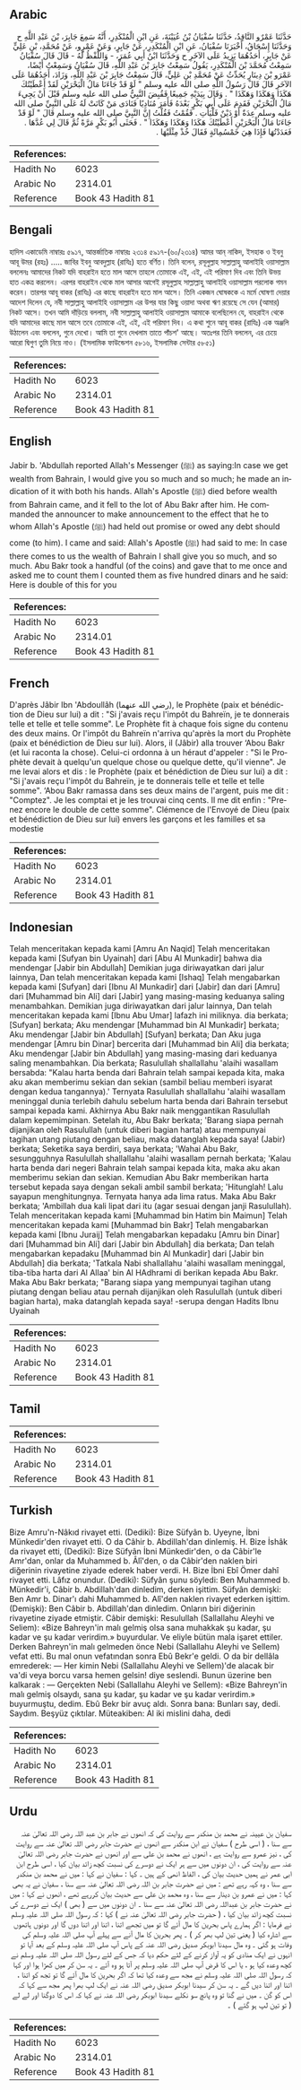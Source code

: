 ## Arabic


<div dir="rtl" lang="ar" style={{fontSize:'larger',backgroundColor:'#f8f9fa',padding:20}}>
حَدَّثَنَا عَمْرٌو النَّاقِدُ، حَدَّثَنَا سُفْيَانُ بْنُ عُيَيْنَةَ، عَنِ ابْنِ الْمُنْكَدِرِ، أَنَّهُ سَمِعَ جَابِرَ، بْنَ عَبْدِ اللَّهِ ح وَحَدَّثَنَا إِسْحَاقُ، أَخْبَرَنَا سُفْيَانُ، عَنِ ابْنِ الْمُنْكَدِرِ، عَنْ جَابِرٍ، وَعَنْ عَمْرٍو، عَنْ مُحَمَّدِ، بْنِ عَلِيٍّ عَنْ جَابِرٍ، أَحَدُهُمَا يَزِيدُ عَلَى الآخَرِ ح وَحَدَّثَنَا ابْنُ أَبِي عُمَرَ، - وَاللَّفْظُ لَهُ - قَالَ قَالَ سُفْيَانُ سَمِعْتُ مُحَمَّدَ بْنَ الْمُنْكَدِرِ، يَقُولُ سَمِعْتُ جَابِرَ بْنَ عَبْدِ اللَّهِ، قَالَ سُفْيَانُ وَسَمِعْتُ أَيْضًا، عَمْرَو بْنَ دِينَارٍ يُحَدِّثُ عَنْ مُحَمَّدِ بْنِ عَلِيٍّ، قَالَ سَمِعْتُ جَابِرَ بْنَ عَبْدِ اللَّهِ، وَزَادَ، أَحَدُهُمَا عَلَى الآخَرِ قَالَ قَالَ رَسُولُ اللَّهِ صلى الله عليه وسلم ‏"‏ لَوْ قَدْ جَاءَنَا مَالُ الْبَحْرَيْنِ لَقَدْ أَعْطَيْتُكَ هَكَذَا وَهَكَذَا وَهَكَذَا ‏"‏ ‏.‏ وَقَالَ بِيَدَيْهِ جَمِيعًا فَقُبِضَ النَّبِيُّ صلى الله عليه وسلم قَبْلَ أَنْ يَجِيءَ مَالُ الْبَحْرَيْنِ فَقَدِمَ عَلَى أَبِي بَكْرٍ بَعْدَهُ فَأَمَرَ مُنَادِيًا فَنَادَى مَنْ كَانَتْ لَهُ عَلَى النَّبِيِّ صلى الله عليه وسلم عِدَةٌ أَوْ دَيْنٌ فَلْيَأْتِ ‏.‏ فَقُمْتُ فَقُلْتُ إِنَّ النَّبِيَّ صلى الله عليه وسلم قَالَ ‏"‏ لَوْ قَدْ جَاءَنَا مَالُ الْبَحْرَيْنِ أَعْطَيْتُكَ هَكَذَا وَهَكَذَا وَهَكَذَا ‏"‏ ‏.‏ فَحَثَى أَبُو بَكْرٍ مَرَّةً ثُمَّ قَالَ لِي عُدَّهَا ‏.‏ فَعَدَدْتُهَا فَإِذَا هِيَ خَمْسُمِائَةٍ فَقَالَ خُذْ مِثْلَيْهَا ‏.‏
</div>
<div style={{backgroundColor:'#f8f9fa',padding:20, marginBottom: 10}}><table> <thead> <tr> <th>References:</th> <th></th> </tr> </thead> <tbody><tr><td>Hadith No</td><td>6023</td></tr><tr><td>Arabic No</td><td>2314.01</td></tr><tr><td>Reference</td><td>Book 43 Hadith 81</td></tr></tbody></table></div>

## Bengali


<div dir="ltr" lang="bn" style={{fontSize:'larger',backgroundColor:'#f8f9fa',padding:20}}>
হাদিস একাডেমি নাম্বারঃ ৫৯১৭, আন্তর্জাতিক নাম্বারঃ ২৩১৪ ৫৯১৭-(৬০/২৩১৪) আমর আন্‌ নাকিদ, ইসহাক ও ইবনু আবূ উমর (রহঃ) ..... জাবির ইবনু আবদুল্লাহ (রাযিঃ) হতে বর্ণিত। তিনি বলেন, রসূলুল্লাহ সাল্লাল্লাহু আলাইহি ওয়াসাল্লাম বললেনঃ আমাদের নিকট যদি বাহরাইন হতে মাল আসে তাহলে তোমাকে এই, এই, এই পরিমাণ দিব এবং তিনি উভয় হাত একত্র করলেন। এরপর বাহরাইন থেকে মাল আসার আগেই রসূলুল্লাহ সাল্লাল্লাহু আলাইহি ওয়াসাল্লাম পরলোক গমন করেন। তারপর আবূ বাকর (রাযিঃ) এর কাছে বাহরাইন হতে মাল আসে। তিনি একজন ঘোষককে এ মর্মে ঘোষণা দেয়ার আদেশ দিলেন যে, নবী সাল্লাল্লাহু আলাইহি ওয়াসাল্লাম এর উপর যার কিছু ওয়াদা অথবা ঋণ রয়েছে সে যেন (আমার) নিকট আসে। তখন আমি দাঁড়িয়ে বললাম, নবী সাল্লাল্লাহু আলাইহি ওয়াসাল্লাম আমাকে বলেছিলেন যে, বাহরাইন থেকে যদি আমাদের কাছে মাল আসে তবে তোমাকে এই, এই, এই পরিমাণ দিব। এ কথা শুনে আবূ বাকর (রাযিঃ) এক অঞ্জলি উঠালেন এবং বললেন, গুনে দেখো। আমি তা গুনে দেখলাম তাতে পাঁচশ' আছে। অতঃপর তিনি বললেন, এর চেয়ে আরো দ্বিগুণ তুমি নিয়ে নাও। (ইসলামিক ফাউন্ডেশন ৫৮১৬, ইসলামিক সেন্টার ৫৮৫১)
</div>
<div style={{backgroundColor:'#f8f9fa',padding:20, marginBottom: 10}}><table> <thead> <tr> <th>References:</th> <th></th> </tr> </thead> <tbody><tr><td>Hadith No</td><td>6023</td></tr><tr><td>Arabic No</td><td>2314.01</td></tr><tr><td>Reference</td><td>Book 43 Hadith 81</td></tr></tbody></table></div>

## English


<div dir="ltr" lang="en" style={{fontSize:'larger',backgroundColor:'#f8f9fa',padding:20}}>
Jabir b. 'Abdullah reported Allah's Messenger (ﷺ) as saying:In case we get wealth from Bahrain, I would give you so much and so much; he made an indication of it with both his hands. Allah's Apostle (ﷺ) died before wealth from Bahrain came, and it fell to the lot of Abu Bakr after him. He commanded the announcer to make announcement to the effect that he to whom Allah's Apostle (ﷺ) had held out promise or owed any debt should come (to him). I came and said: Allah's Apostle (ﷺ) had said to me: In case there comes to us the wealth of Bahrain I shall give you so much, and so much. Abu Bakr took a handful (of the coins) and gave that to me once and asked me to count them I counted them as five hundred dinars and he said: Here is double of this for you
</div>
<div style={{backgroundColor:'#f8f9fa',padding:20, marginBottom: 10}}><table> <thead> <tr> <th>References:</th> <th></th> </tr> </thead> <tbody><tr><td>Hadith No</td><td>6023</td></tr><tr><td>Arabic No</td><td>2314.01</td></tr><tr><td>Reference</td><td>Book 43 Hadith 81</td></tr></tbody></table></div>

## French


<div dir="ltr" lang="fr" style={{fontSize:'larger',backgroundColor:'#f8f9fa',padding:20}}>
D'après Jâbir Ibn 'Abdoullâh (رضي الله عنهما), le Prophète (paix et bénédiction de Dieu sur lui) a dit : "Si j'avais reçu l'impôt du Bahreïn, je te donnerais telle et telle et telle somme". Le Prophète fit à chaque fois signe du contenu des deux mains. Or l'impôt du Bahreïn n'arriva qu'après la mort du Prophète (paix et bénédiction de Dieu sur lui). Alors, il (Jâbir) alla trouver ‘Abou Bakr (et lui raconta la chose). Celui-ci ordonna à un héraut d'appeler : "Si le Prophète devait à quelqu'un quelque chose ou quelque dette, qu'il vienne". Je me levai alors et dis : le Prophète (paix et bénédiction de Dieu sur lui) a dit : "Si j'avais reçu l'impôt du Bahreïn, je te donnerais telle et telle et telle somme". ‘Abou Bakr ramassa dans ses deux mains de l'argent, puis me dit : "Comptez". Je les comptai et je les trouvai cinq cents. Il me dit enfin : "Prenez encore le double de cette somme". Clémence de l'Envoyé de Dieu (paix et bénédiction de Dieu sur lui) envers les garçons et les familles et sa modestie
</div>
<div style={{backgroundColor:'#f8f9fa',padding:20, marginBottom: 10}}><table> <thead> <tr> <th>References:</th> <th></th> </tr> </thead> <tbody><tr><td>Hadith No</td><td>6023</td></tr><tr><td>Arabic No</td><td>2314.01</td></tr><tr><td>Reference</td><td>Book 43 Hadith 81</td></tr></tbody></table></div>

## Indonesian


<div dir="ltr" lang="id" style={{fontSize:'larger',backgroundColor:'#f8f9fa',padding:20}}>
Telah menceritakan kepada kami [Amru An Naqid] Telah menceritakan kepada kami [Sufyan bin Uyainah] dari [Abu Al Munkadir] bahwa dia mendengar [Jabir bin Abdullah] Demikian juga diriwayatkan dari jalur lainnya, Dan telah menceritakan kepada kami [Ishaq] Telah mengabarkan kepada kami [Sufyan] dari [Ibnu Al Munkadir] dari [Jabir] dan dari [Amru] dari [Muhammad bin Ali] dari [Jabir] yang masing-masing keduanya saling menambahkan. Demikian juga diriwayatkan dari jalur lainnya, Dan telah menceritakan kepada kami [Ibnu Abu Umar] lafazh ini miliknya. dia berkata; [Sufyan] berkata; Aku mendengar [Muhammad bin Al Munkadir] berkata; Aku mendengar [Jabir bin Abdullah] [Sufyan] berkata; Dan Aku juga mendengar [Amru bin Dinar] bercerita dari [Muhammad bin Ali] dia berkata; Aku mendengar [Jabir bin Abdullah] yang masing-masing dari keduanya saling menambahkan. Dia berkata; Rasulullah shallallahu 'alaihi wasallam bersabda: "Kalau harta benda dari Bahrain telah sampai kepada kita, maka aku akan memberimu sekian dan sekian (sambil beliau memberi isyarat dengan kedua tangannya).' Ternyata Rasulullah shallallahu 'alaihi wasallam meninggal dunia terlebih dahulu sebelum harta benda dari Bahrain tersebut sampai kepada kami. Akhirnya Abu Bakr naik menggantikan Rasulullah dalam kepemimpinan. Setelah itu, Abu Bakr berkata; 'Barang siapa pernah dijanjikan oleh Rasulullah (untuk diberi bagian harta) atau mempunyai tagihan utang piutang dengan beliau, maka datanglah kepada saya! (Jabir) berkata; Seketika saya berdiri, saya berkata; 'Wahai Abu Bakr, sesungguhnya Rasulullah shallallahu 'alaihi wasallam pernah berkata; 'Kalau harta benda dari negeri Bahrain telah sampai kepada kita, maka aku akan memberimu sekian dan sekian. Kemudian Abu Bakr memberikan harta tersebut kepada saya dengan sekali ambil sambil berkata; 'Hitunglah! Lalu sayapun menghitungnya. Ternyata hanya ada lima ratus. Maka Abu Bakr berkata; 'Ambillah dua kali lipat dari itu (agar sesuai dengan janji Rasulullah). Telah menceritakan kepada kami [Muhammad bin Hatim bin Maimun] Telah menceritakan kepada kami [Muhammad bin Bakr] Telah mengabarkan kepada kami [Ibnu Juraij] Telah mengabarkan kepadaku [Amru bin Dinar] dari [Muhammad bin Ali] dari [Jabir bin Abdullah] dia berkata; Dan telah mengabarkan kepadaku [Muhammad bin Al Munkadir] dari [Jabir bin Abdullah] dia berkata; 'Tatkala Nabi shallallahu 'alaihi wasallam meninggal, tiba-tiba harta dari Al Allaa' bin Al HAdhrami di berikan kepada Abu Bakr. Maka Abu Bakr berkata; "Barang siapa yang mempunyai tagihan utang piutang dengan beliau atau pernah dijanjikan oleh Rasulullah (untuk diberi bagian harta), maka datanglah kepada saya! -serupa dengan Hadits Ibnu Uyainah
</div>
<div style={{backgroundColor:'#f8f9fa',padding:20, marginBottom: 10}}><table> <thead> <tr> <th>References:</th> <th></th> </tr> </thead> <tbody><tr><td>Hadith No</td><td>6023</td></tr><tr><td>Arabic No</td><td>2314.01</td></tr><tr><td>Reference</td><td>Book 43 Hadith 81</td></tr></tbody></table></div>

## Tamil


<div dir="ltr" lang="ta" style={{fontSize:'larger',backgroundColor:'#f8f9fa',padding:20}}>

</div>
<div style={{backgroundColor:'#f8f9fa',padding:20, marginBottom: 10}}><table> <thead> <tr> <th>References:</th> <th></th> </tr> </thead> <tbody><tr><td>Hadith No</td><td>6023</td></tr><tr><td>Arabic No</td><td>2314.01</td></tr><tr><td>Reference</td><td>Book 43 Hadith 81</td></tr></tbody></table></div>

## Turkish


<div dir="ltr" lang="tr" style={{fontSize:'larger',backgroundColor:'#f8f9fa',padding:20}}>
Bize Amru'n-Nâkıd rivayet etti. (Dediki): Bize Süfyân b. Uyeyne, İbni Münkedir'den rivayet etti. O da Câhir b. Abdillah'dan dinlemiş. H. Bize İshâk da rivayet etti, (Dediki): Bize Süfyân İbni Münkedir'den, o da Câbir'le Amr'dan, onlar da Muhammed b. Âlî'den, o da Câbir'den naklen biri diğerinin rivayetine ziyade ederek haber verdi. H. Bize İbni Ebî Ömer dahî rivayet etti. Lâfız onundur. (Dediki): Süfyân şunu söyledi: Ben Muhammed b. Münkedir'i, Câbir b. Abdillah'dan dinledim, derken işittim. Süfyân demişki: Ben Amr b. Dinar'ı dahi Muhammed b. Alî'den naklen rivayet ederken işittim. (Demişki): Ben Câbir b. Abdillah'dan dinledim. Onların biri diğerinin rivayetine ziyade etmiştir. Câbir demişki: Resulullah (Sallallahu Aleyhi ve Seliem): «Bize Bahreyn'in malı gelmiş olsa sana muhakkak şu kadar, şu kadar ve şu kadar verirdim.» buyurdular. Ve eliyle bütün mala işaret ettiler. Derken Bahreyn'in malı gelmeden önce Nebi (Sallallahu Aleyhi ve Sellem) vefat etti. Bu mal onun vefatından sonra Ebû Bekr'e geldi. O da bir delIâla emrederek: — Her kimin Nebi (Sallallahu Aleyhi ve Sellem)'de alacak bir va'di veya borcu varsa hemen gelsin! diye seslendi. Bunun üzerine ben kalkarak : — Gerçekten Nebi (Sallallahu Aleyhi ve Sellem): «Bize Bahreyn'in malı gelmiş olsaydı, sana şu kadar, şu kadar ve şu kadar verirdim.» buyurmuştu, dedim. Ebû Bekr bir avuç aldı. Sonra bana: Bunları say, dedi. Saydım. Beşyüz çıktılar. Müteakiben: Al iki mislini daha, dedi
</div>
<div style={{backgroundColor:'#f8f9fa',padding:20, marginBottom: 10}}><table> <thead> <tr> <th>References:</th> <th></th> </tr> </thead> <tbody><tr><td>Hadith No</td><td>6023</td></tr><tr><td>Arabic No</td><td>2314.01</td></tr><tr><td>Reference</td><td>Book 43 Hadith 81</td></tr></tbody></table></div>

## Urdu


<div dir="rtl" lang="ur" style={{fontSize:'larger',backgroundColor:'#f8f9fa',padding:20}}>
سفیان بن عیینہ نے محمد بن منکدر سے روایت کی کہ انھوں نے جابر بن عبد اللہ رضی اللہ تعالیٰ عنہ سے سنا ، ( اسی طرح ) سفیان نے ابن منکدر سے انھوں نے حضرت جابر رضی اللہ تعالیٰ عنہ سے روایت کی ، نیز عمرو سے روایت ہے ، انھوں نے محمد بن علی سے اور انھوں نے حضرت جابر رضی اللہ تعالیٰ عنہ سے روایت کی ، ان دونوں میں سے ہر ایک نے دوسرے کی نسبت کچھ زائد بیان کیا ، اسی طرح ابن ابی عمر نے ہمیں حدیث بیان کی ، الفاظ انھی کے ہیں ۔ کہا : سفیان نے کہا : میں نے محمد بن منکدر سے سنا ، وہ کہہ رہے تھے : میں نے حضرت جابر بن اللہ رضی اللہ تعالیٰ عنہ سے سنا ، سفیان نے یہ بھی کہا : میں نے عمرو بن دینار سے سنا ، وہ محمد بن علی سے حدیث بیان کررہے تھے ، انھوں نے کہا : میں نے حضرت جابر بن عبداللہ رضی اللہ تعالیٰ عنہ سے سنا ۔ ان دونوں میں سے ( بھی ) ایک نے دوسرے کی نسبت کچھ زائد بیان کیا ، ( حضرت جابر رضی اللہ تعالیٰ عنہ نے ) کہا : کہ رسول اللہ صلی اللہ علیہ وسلم نے فرمایا : اگر ہمارے پاس بحرین کا مال آئے گا تو میں تجھے اتنا ، اتنا اور اتنا دوں گا اور دونوں ہاتھوں سے اشارہ کیا ( یعنی تین لپ بھر کر ) ۔ پھر بحرین کا مال آنے سے پہلے آپ صلی اللہ علیہ وسلم کی وفات ہو گئی ۔ وہ مال سیدنا ابوبکر صدیق رضی اللہ عنہ کے پاس آپ صلی اللہ علیہ وسلم کے بعد آیا تو انہوں نے ایک منادی کو یہ آواز کرنے کے لئے حکم دیا کہ جس کے لئے رسول اللہ صلی اللہ علیہ وسلم نے کچھ وعدہ کیا ہو ، یا اس کا قرض آپ صلی اللہ علیہ وسلم پر آتا ہو وہ آئے ۔ یہ سن کر میں کھڑا ہوا اور کہا کہ رسول اللہ صلی اللہ علیہ وسلم نے مجھ سے وعدہ کیا تھا کہ اگر بحرین کا مال آئے گا تو تجھ کو اتنا ، اتنا اور اتنا دیں گے ۔ یہ سن کر سیدنا ابوبکر صدیق رضی اللہ عنہ نے ایک لپ بھرا پھر مجھ سے کہا کہ اس کو گن ۔ میں نے گنا تو وہ پانچ سو نکلے سیدنا ابوبکر رضی اللہ عنہ نے کہا کہ اس کا دوگنا اور لے لے ( تو تین لپ ہو گئے ) ۔
</div>
<div style={{backgroundColor:'#f8f9fa',padding:20, marginBottom: 10}}><table> <thead> <tr> <th>References:</th> <th></th> </tr> </thead> <tbody><tr><td>Hadith No</td><td>6023</td></tr><tr><td>Arabic No</td><td>2314.01</td></tr><tr><td>Reference</td><td>Book 43 Hadith 81</td></tr></tbody></table></div>